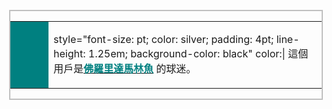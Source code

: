<div style="float: left; border: solid silver 2px; margin: 1px;">
{| cellspacing="0" style="width: 238px; background: #white;"
| style="width: 45px; height: 45px; background: teal; text-align: center; font-size: {{{5|{{{id-s|14}}}}}}pt; color: {{{id-fc|silver}}};" | '''{{lang|en|FLA}}'''
| style="font-size: {{{info-s|8}}}pt; color: silver; padding: 4pt; line-height: 1.25em; background-color: black" color:| 這個用戶是'''[[佛羅里達馬林魚|<span style="color: teal">佛羅里達馬林魚</span>]]''' 的球迷。
|}</div>